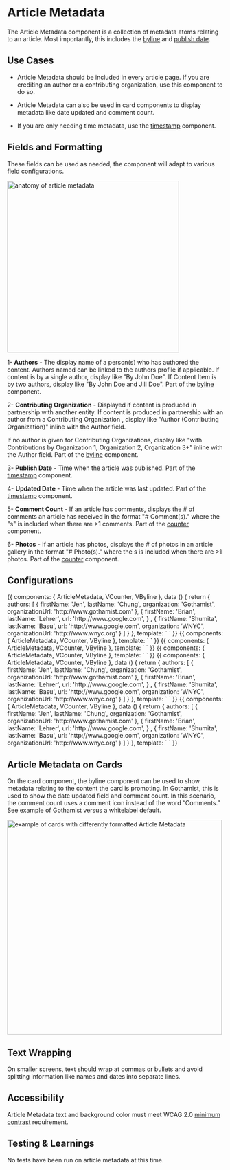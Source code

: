 
<Meta title="Components/Molecules/Article Metadata" />


# Article Metadata


The Article Metadata component is a collection of metadata atoms relating to an article. Most importantly, this includes the [byline](https://nypr-design-system.nypr.digital/latest/index.html?path=/docs/components-atoms-byline--page) and [publish date](https://nypr-design-system.nypr.digital/latest/index.html?path=/docs/components-molecules-timestamps--page).

## Use Cases

-  Article Metadata should be included in every article page. If you are crediting an author or a contributing organization, use this component to do so.

-  Article Metadata can also be used in card components to display metadata like date updated and comment count.

-  If you are only needing time metadata, use the [timestamp](https://nypr-design-system.nypr.digital/latest/index.html?path=/docs/components-molecules-timestamps--page) component.


## Fields and Formatting

These fields can be used as needed, the component will adapt to various field configurations.

<img alt="anatomy of article metadata" src="./images/Molecules-ArticleMetadata-Anatomy.png" width="400"/>

  <br/>


1- **Authors** - The display name of a person(s) who has authored the content. Authors named can be linked to the authors profile if applicable. If content is by a single  author, display like "By John Doe". If Content Item is by two  authors, display like "By John Doe and Jill Doe".  Part of the [byline](https://nypr-design-system.nypr.digital/latest/index.html?path=/docs/components-atoms-byline--page) component.

2- **Contributing Organization** - Displayed if content is produced in partnership with another entity. If content is produced in partnership with an author from a Contributing Organization , display like "Author (Contributing Organization)" inline with the Author field.

If no author is given for Contributing Organizations, display like "with Contributions by Organization 1, Organization 2, Organization 3+" inline with the Author field. Part of the [byline](https://nypr-design-system.nypr.digital/latest/index.html?path=/docs/components-atoms-byline--page) component.


3- **Publish Date** - Time when the article was published. Part of the [timestamp](https://nypr-design-system.nypr.digital/latest/index.html?path=/docs/components-molecules-timestamps--page) component.


4- **Updated Date** - Time when the article was last updated. Part of the [timestamp](https://nypr-design-system.nypr.digital/latest/index.html?path=/docs/components-molecules-timestamps--page) component.


5- **Comment Count** - If an article has comments, displays the # of comments an article has received in the format "# Comment(s)." where the "s" is included when there are >1 comments. Part of the [counter](https://nypr-design-system.nypr.digital/latest/index.html?path=/docs/components-atoms-counter--page) component.



6- **Photos** - If an article has photos, displays the # of photos in an article gallery in the format "# Photo(s)." where the s is included when there are >1 photos. Part of the [counter](https://nypr-design-system.nypr.digital/latest/index.html?path=/docs/components-atoms-counter--page) component.

## Configurations

<Canvas>
    <Story name="All">
        {{
            components: { ArticleMetadata, VCounter, VByline },
            data () {
                return {
                    authors: [
                        {
                            firstName: 'Jen',
                            lastName: 'Chung',
                            organization: 'Gothamist',
                            organizationUrl: 'http://www.gothamist.com'
                        },
                        {
                            firstName: 'Brian',
                            lastName: 'Lehrer',
                            url: 'http://www.google.com',
                        }
                        ,
                        {
                            firstName: 'Shumita',
                            lastName: 'Basu',
                            url: 'http://www.google.com',
                            organization: 'WNYC',
                            organizationUrl: 'http://www.wnyc.org'
                        }
                    ]
                }
            },
            template: `
<article-metadata
publish-date="Jan 1, 2020 1:25PM"
updated-date="Mar 2, 2020 10:08AM"
>
<template v-slot:authors><v-byline :authors="authors" /></template>
<template v-slot:comments><v-counter icon="comment" text="Comments" value="40" href="http://www.google.com"/></template>
<template v-slot:photos><v-counter icon="gallery" text="Photos" value="40" href="http://www.google.com"/></template>
</article-metadata>
`
        }}
    </Story>
</Canvas>

<Canvas>
    <Story name="WithoutAuthors">
        {{
            components: { ArticleMetadata, VCounter, VByline },
            template: `
<article-metadata
publish-date="Jan 1, 2020"
updated-date="Mar 2, 2020"
>
<template v-slot:comments><v-counter icon="comment" text="Comments" value="40" href="http://www.google.com"/></template>
<template v-slot:photos><v-counter icon="gallery" text="Photos" value="40" href="http://www.google.com"/></template>
</article-metadata>
`
        }}
    </Story>
</Canvas>

<Canvas>
    <Story name="WithoutComments">
        {{
            components: { ArticleMetadata, VCounter, VByline },
            template: `
<article-metadata
publish-date="Jan 1, 2020"
updated-date="Mar 2, 2020"
>
<template v-slot:photos><v-counter icon="gallery" text="Photos" value="40" href="http://www.google.com"/></template>
</article-metadata>
`
        }}
    </Story>
</Canvas>

<Canvas>
    <Story name="WithoutPhotos">
        {{
            components: { ArticleMetadata, VCounter, VByline },
            template: `
<article-metadata
publish-date="Jan 1, 2020"
updated-date="Mar 2, 2020"
>
<template v-slot:comments><v-counter icon="comment" text="Comments" value="40" href="http://www.google.com"/></template>
</article-metadata>
`
        }}
    </Story>
</Canvas>

<Canvas>
    <Story name="WithoutUpdatedDate">
        {{
            components: { ArticleMetadata, VCounter, VByline },
            data () {
                return {
                    authors: [
                        {
                            firstName: 'Jen',
                            lastName: 'Chung',
                            organization: 'Gothamist',
                            organizationUrl: 'http://www.gothamist.com'
                        },
                        {
                            firstName: 'Brian',
                            lastName: 'Lehrer',
                            url: 'http://www.google.com',
                        }
                        ,
                        {
                            firstName: 'Shumita',
                            lastName: 'Basu',
                            url: 'http://www.google.com',
                            organization: 'WNYC',
                            organizationUrl: 'http://www.wnyc.org'
                        }
                    ]
                }
            },
            template: `
<article-metadata
publish-date="Jan 1, 2020"
>
<template v-slot:authors><v-byline :authors="authors" /></template>
<template v-slot:comments><v-counter icon="comment" text="Comments" value="40" href="http://www.google.com"/></template>
<template v-slot:photos><v-counter icon="gallery" text="Photos" value="40" href="http://www.google.com"/></template>
</article-metadata>
`
        }}
    </Story>
</Canvas>

<Canvas>
    <Story name="WithoutPublishedDate">
        {{
            components: { ArticleMetadata, VCounter, VByline },
            data () {
                return {
                    authors: [
                        {
                            firstName: 'Jen',
                            lastName: 'Chung',
                            organization: 'Gothamist',
                            organizationUrl: 'http://www.gothamist.com'
                        },
                        {
                            firstName: 'Brian',
                            lastName: 'Lehrer',
                            url: 'http://www.google.com',
                        }
                        ,
                        {
                            firstName: 'Shumita',
                            lastName: 'Basu',
                            url: 'http://www.google.com',
                            organization: 'WNYC',
                            organizationUrl: 'http://www.wnyc.org'
                        }
                    ]
                }
            },
            template: `
<article-metadata
updated-date="Jan 1, 2020"
>
<template v-slot:authors><v-byline :authors="authors" /></template>
<template v-slot:comments><v-counter icon="comment" text="Comments" value="40" href="http://www.google.com"/></template>
<template v-slot:photos><v-counter icon="gallery" text="Photos" value="40" href="http://www.google.com"/></template>
</article-metadata>
`
        }}
    </Story>
</Canvas>


## Article Metadata on Cards

On the card component, the byline component can be used to show metadata relating to the content the card is promoting. In Gothamist, this is used to show the date updated field and comment count. In this scenario, the comment count uses a comment icon instead of the word “Comments.” See example of Gothamist versus a whitelabel default.

<img alt="example of cards with differently formatted Article Metadata" src="./images/Molecules-Bylines-Cards.png" width="500" />

## Text Wrapping

On smaller screens, text should wrap at commas or bullets and avoid splitting information like names and dates into separate lines.

## Accessibility

Article Metadata text and background color must meet WCAG 2.0 [minimum contrast](https://www.w3.org/WAI/WCAG21/Understanding/contrast-minimum.html) requirement.

## Testing & Learnings

No tests have been run on article metadata at this time.
